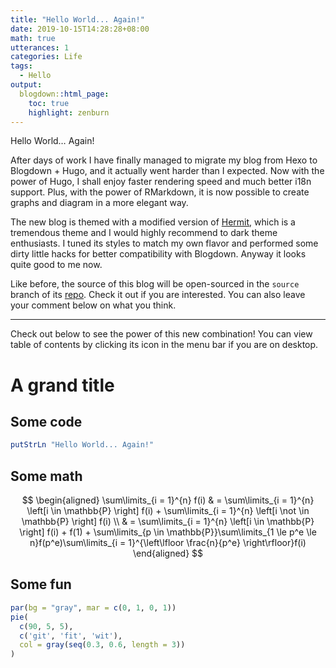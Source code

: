 ```yaml
---
title: "Hello World... Again!"
date: 2019-10-15T14:28:28+08:00
math: true
utterances: 1
categories: Life
tags:
  - Hello
output:
  blogdown::html_page:
    toc: true
    highlight: zenburn
---
```


Hello World... Again!

After days of work I have finally managed to migrate my blog from Hexo to Blogdown + Hugo, and it actually went harder than I expected. Now with the power of Hugo, I shall enjoy faster rendering speed and much better i18n support. Plus, with the power of RMarkdown, it is now possible to create graphs and diagram in a more elegant way. 

The new blog is themed with a modified version of [Hermit](https://github.com/Track3/Hermit), which is a tremendous theme and I would highly recommend to dark theme enthusiasts. I tuned its styles to match my own flavor and performed some dirty little hacks for better compatibility with Blogdown. Anyway it looks quite good to me now.

Like before, the source of this blog will be open-sourced in the `source` branch of its [repo](https://github.com/codgician/codgician.github.io). Check it out if you are interested. You can also leave your comment below on what you think.

--- 

Check out below to see the power of this new combination! You can view table of contents by clicking its icon in the menu bar if you are on desktop.

# A grand title

## Some code

```haskell
putStrLn "Hello World... Again!"
```

## Some math

$$
\begin{aligned}
\sum\limits_{i = 1}^{n} f(i) & = \sum\limits_{i = 1}^{n} \left[i \in \mathbb{P} \right] f(i) + \sum\limits_{i = 1}^{n} \left[i \not \in \mathbb{P} \right] f(i) \\
& = \sum\limits_{i = 1}^{n} \left[i \in \mathbb{P} \right] f(i) + f(1) + \sum\limits_{p \in \mathbb{P}}\sum\limits_{1 \le p^e \le n}f(p^e)\sum\limits_{i = 1}^{\left\lfloor \frac{n}{p^e} \right\rfloor}f(i)
\end{aligned}
$$

## Some fun

```r
par(bg = "gray", mar = c(0, 1, 0, 1))
pie(
  c(90, 5, 5),
  c('git', 'fit', 'wit'),
  col = gray(seq(0.3, 0.6, length = 3))
)
```


 
